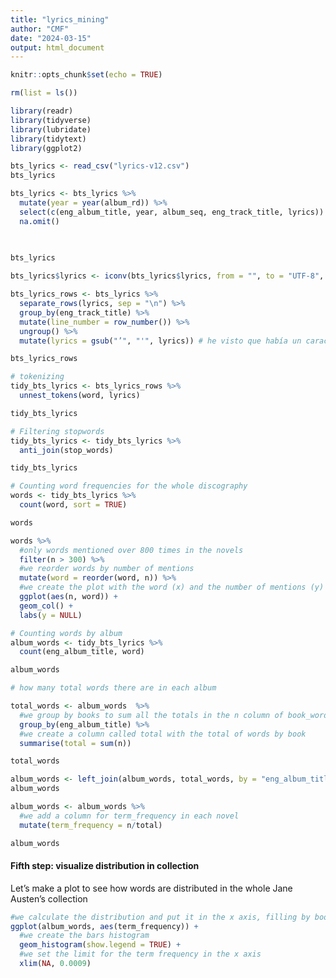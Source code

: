 ```yaml
---
title: "lyrics_mining"
author: "CMF"
date: "2024-03-15"
output: html_document
---
```


```r
knitr::opts_chunk$set(echo = TRUE)

```

```r
rm(list = ls())

library(readr)
library(tidyverse)
library(lubridate)
library(tidytext)
library(ggplot2)

```

```r
bts_lyrics <- read_csv("lyrics-v12.csv")
bts_lyrics
```

```r
bts_lyrics <- bts_lyrics %>% 
  mutate(year = year(album_rd)) %>% 
  select(c(eng_album_title, year, album_seq, eng_track_title, lyrics)) %>%
  na.omit()
  
  

bts_lyrics
```

```r
bts_lyrics$lyrics <- iconv(bts_lyrics$lyrics, from = "", to = "UTF-8", sub = " ") # para corregir el error, 

bts_lyrics_rows <- bts_lyrics %>%
  separate_rows(lyrics, sep = "\n") %>%
  group_by(eng_track_title) %>%
  mutate(line_number = row_number()) %>%
  ungroup() %>% 
  mutate(lyrics = gsub("’", "'", lyrics)) # he visto que había un caracter diferente en lyrics y en las stop words que no permitía quitarlas bien, con esto se corrige

bts_lyrics_rows
```

```r
# tokenizing
tidy_bts_lyrics <- bts_lyrics_rows %>%
  unnest_tokens(word, lyrics)

tidy_bts_lyrics
```

```r
# Filtering stopwords
tidy_bts_lyrics <- tidy_bts_lyrics %>%
  anti_join(stop_words)

tidy_bts_lyrics
```

```r
# Counting word frequencies for the whole discography
words <- tidy_bts_lyrics %>%
  count(word, sort = TRUE) 

words
```
```r
words %>%
  #only words mentioned over 800 times in the novels
  filter(n > 300) %>%
  #we reorder words by number of mentions
  mutate(word = reorder(word, n)) %>%
  #we create the plot with the word (x) and the number of mentions (y)
  ggplot(aes(n, word)) +
  geom_col() +
  labs(y = NULL)
```

```r
# Counting words by album
album_words <- tidy_bts_lyrics %>% 
  count(eng_album_title, word) 

album_words
```


```r
# how many total words there are in each album

total_words <- album_words  %>% 
  #we group by books to sum all the totals in the n column of book_words
  group_by(eng_album_title) %>% 
  #we create a column called total with the total of words by book
  summarise(total = sum(n))

total_words
```

```r
album_words <- left_join(album_words, total_words, by = "eng_album_title")
album_words
```

```r
album_words <- album_words %>%
  #we add a column for term_frequency in each novel
  mutate(term_frequency = n/total)

album_words
```

#### Fifth step: visualize distribution in collection

Let's make a plot to see how words are distributed in the whole Jane Austen's collection

```r
#we calculate the distribution and put it in the x axis, filling by book
ggplot(album_words, aes(term_frequency)) +
  #we create the bars histogram
  geom_histogram(show.legend = TRUE) +
  #we set the limit for the term frequency in the x axis
  xlim(NA, 0.0009)
```
